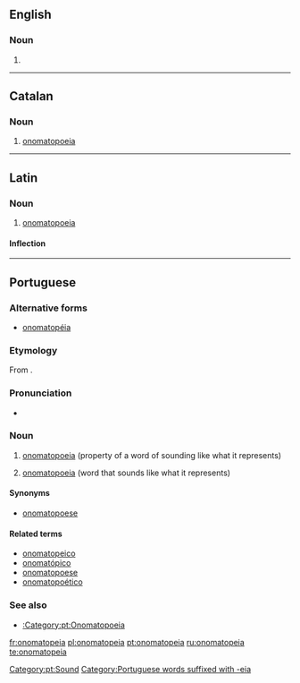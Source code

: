 ==English==

===Noun===
{{en-noun}}

# {{alternative spelling of|onomatopoeia}}

----

==Catalan==
{{wikipedia|lang=ca}}

===Noun===
{{ca-noun|f}}

# [[onomatopoeia]]
----
==Latin==

===Noun===
{{la-noun|onomatopeia|onomatopeiae|onomatopeiae|f|first}}

# [[onomatopoeia]]

====Inflection====
{{la-decl-1st|onomatopei}}
----
==Portuguese==
{{wikipedia|lang=pt}}

===Alternative forms===
* [[onomatopéia]] {{qualifier|obsolete}}

===Etymology===
From {{etyl|grc|pt}} {{term|ὀνοματοποιία|sc=polytonic|tr=onomatopoiia||the coining of a word in imitation of a sound|lang=grc}}.

===Pronunciation===
* {{a|Brazil}} {{IPA|/ˌo.no.ˌma.to.ˈpɛj.a/|/ˌo.no.ˌma.to.ˈpɛj.ɐ/|lang=pt}}

===Noun===
{{pt-noun|f|s}}

# {{context|uncountable|lang=pt}} [[onomatopoeia]] (property of a word of sounding like what it represents)
# [[onomatopoeia]] (word that sounds like what it represents)

====Synonyms====
* {{sense|property}} [[onomatopoese]]

====Related terms====
* [[onomatopeico]]
* [[onomatópico]]
* [[onomatopoese]]
* [[onomatopoético]]

===See also===
* [[:Category:pt:Onomatopoeia]]

[[Category:pt:Sound]]
[[Category:Portuguese words suffixed with -eia]]

[[fr:onomatopeia]]
[[pl:onomatopeia]]
[[pt:onomatopeia]]
[[ru:onomatopeia]]
[[te:onomatopeia]]